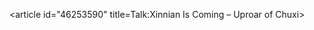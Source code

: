 <article id="46253590" title=Talk:Xinnian Is Coming – Uproar of Chuxi>
	<talkpage id="46253590" title="Talk:Xinnian Is Coming – Uproar of Chuxi">
{{WikiProject Film|Chinese=yes|Animated=yes|Animated-importance=Low|class=Stub}}
{{WikiProject China|class=stub|importance=low}}
	</talkpage>
</article>